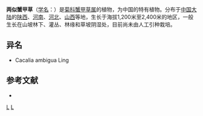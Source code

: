 {{Speciesbox
| name = 两似蟹甲草
| status = 
| status_system = 
| image =
| genus = Parasenecio
| species = ambiguus
| authority = (Ling) [[陈艺林|Y. L. Chen]]
| subdivision_ranks =[[变种|变种]]
| subdivision =
* 两似蟹甲草 ''P. a.'' var. ''ambiguus''
* [[作宾两似蟹甲草|作宾两似蟹甲草]] ''P. a.'' var. ''wangianus''
}}

'''两似蟹甲草'''（[[学名|学名]]：{{lang|la|''Parasenecio ambiguus''}}）是[[菊科|菊科]][[蟹甲草属|蟹甲草属]]的植物，为中国的特有植物。分布于[[中国大陆|中国大陆]]的[[陕西|陕西]]、[[河南|河南]]、[[河北|河北]]、[[山西|山西]]等地，生长于海拔1,200米至2,400米的地区，一般生长在山坡林下、灌丛、林缘和草坡阴湿处，目前尚未由人工引种栽培。

== 异名 ==
* Cacalia ambigua Ling

== 参考文献 ==
<div class="references-small">
* {{cite web| url =http://www.bioinfo.cn/db05/KmzwSpecies.php?action=view&id=5122| title =两似蟹甲草（原变种）| work =《中国高等植物数据库全库》| publisher =中国科学院微生物研究所| author =昆明植物研究所| accessdate =2009-02-25| archive-date =2018-06-28| archive-url =https://web.archive.org/web/20180628204035/http://www.bioinfo.cn/db05/KmzwSpecies.php?action=view| dead-url =yes}}
</div>
{{Taxonbar|from=Q10871354}}

[[Category:蟹甲草属|L]]
[[Category:中國特有植物|L]]